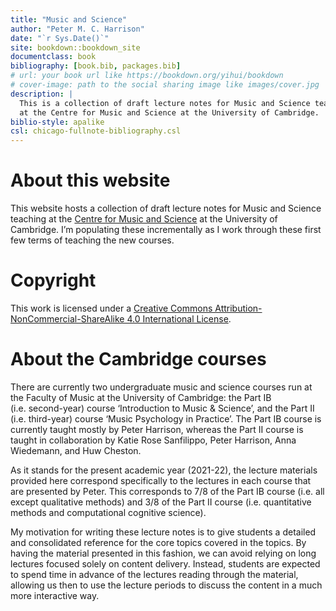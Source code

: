 ```yaml
---
title: "Music and Science"
author: "Peter M. C. Harrison"
date: "`r Sys.Date()`"
site: bookdown::bookdown_site
documentclass: book
bibliography: [book.bib, packages.bib]
# url: your book url like https://bookdown.org/yihui/bookdown
# cover-image: path to the social sharing image like images/cover.jpg
description: |
  This is a collection of draft lecture notes for Music and Science teaching 
  at the Centre for Music and Science at the University of Cambridge.
biblio-style: apalike
csl: chicago-fullnote-bibliography.csl
---
```


# About this website

This website hosts a collection of draft lecture notes for Music and Science teaching at the [Centre for Music and Science](https://cms.mus.cam.ac.uk/) at the University of Cambridge. I'm populating these incrementally as I work through these first few terms of teaching the new courses.

# Copyright

This work is licensed under a [Creative Commons Attribution-NonCommercial-ShareAlike 4.0 International License](http://creativecommons.org/licenses/by-nc-sa/4.0/).

# About the Cambridge courses

There are currently two undergraduate music and science courses run at the Faculty of Music at the University of Cambridge: the Part IB (i.e. second-year) course 'Introduction to Music & Science', and the Part II (i.e. third-year) course 'Music Psychology in Practice'. The Part IB course is currently taught mostly by Peter Harrison, whereas the Part II course is taught in collaboration by Katie Rose Sanfilippo, Peter Harrison, Anna Wiedemann, and Huw Cheston.

As it stands for the present academic year (2021-22), the lecture materials provided here correspond specifically to the lectures in each course that are presented by Peter. This corresponds to 7/8 of the Part IB course (i.e. all except qualitative methods) and 3/8 of the Part II course (i.e. quantitative methods and computational cognitive science).

My motivation for writing these lecture notes is to give students a detailed and consolidated reference for the core topics covered in the topics. By having the material presented in this fashion, we can avoid relying on long lectures focused solely on content delivery. Instead, students are expected to spend time in advance of the lectures reading through the material, allowing us then to use the lecture periods to discuss the content in a much more interactive way.
